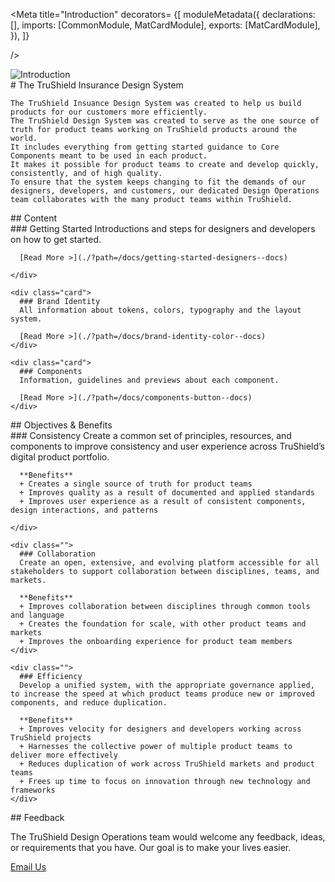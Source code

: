 


<Meta title="Introduction" decorators= {[
  moduleMetadata({
    declarations: [],
    imports: [CommonModule, MatCardModule],
    exports: [MatCardModule],
    }),
    ]}

/>
<style>
  {`
    .sbdocs-wrapper {
        padding: 0;
    }
    .sbdocs-content {
            max-width: 100%;
    }
  `}
</style>
<img src={intro} alt="Introduction" class="w-full"/>
<div className="main-container px-8 py-12">
  <div className="heading">
    # The TruShield Insurance Design System
  </div>

    The TruShield Insuance Design System was created to help us build products for our customers more efficiently.
    The TruShield Design System was created to serve as the one source of truth for product teams working on TruShield products around the world.
    It includes everything from getting started guidance to Core Components meant to be used in each product.
    It makes it possible for product teams to create and develop quickly, consistently, and of high quality.
    To ensure that the system keeps changing to fit the demands of our designers, developers, and customers, our dedicated Design Operations team collaborates with the many product teams within TruShield.

  <div class="sub-heading mb-[20px]">
    ## Content
  </div>

  <div class="grid grid-cols-3 gap-3  mb-[40px]">
    <div class="card">
      ### Getting Started
      Introductions and steps for designers and developers on how to get started.

      [Read More >](./?path=/docs/getting-started-designers--docs)

    </div>

    <div class="card">
      ### Brand Identity
      All information about tokens, colors, typography and the layout system.

      [Read More >](./?path=/docs/brand-identity-color--docs)
    </div>

    <div class="card">
      ### Components
      Information, guidelines and previews about each component.

      [Read More >](./?path=/docs/components-button--docs)
    </div>
  </div>

  <div class="sub-heading mb-[20px]">
    ## Objectives & Benefits
  </div>

  <div class="grid grid-cols-2 gap-4 mb-[40px]">
    <div class="">
      ### Consistency
      Create a common set of principles, resources, and components to improve consistency and user experience across TruShield’s digital product portfolio.

      **Benefits**
      + Creates a single source of truth for product teams
      + Improves quality as a result of documented and applied standards
      + Improves user experience as a result of consistent components, design interactions, and patterns

    </div>

    <div class="">
      ### Collaboration
      Create an open, extensive, and evolving platform accessible for all stakeholders to support collaboration between disciplines, teams, and markets.

      **Benefits**
      + Improves collaboration between disciplines through common tools and language
      + Creates the foundation for scale, with other product teams and markets
      + Improves the onboarding experience for product team members
    </div>

    <div class="">
      ### Efficiency
      Develop a unified system, with the appropriate governance applied, to increase the speed at which product teams produce new or improved components, and reduce duplication.

      **Benefits**
      + Improves velocity for designers and developers working across TruShield projects
      + Harnesses the collective power of multiple product teams to deliver more effectively
      + Reduces duplication of work across TruShield markets and product teams
      + Frees up time to focus on innovation through new technology and frameworks
    </div>
  </div>

  <div class="sub-heading mb-[20px]">
    ## Feedback
  </div>

  The TruShield Design Operations team would welcome any feedback, ideas, or requirements that you have. Our goal is to make your lives easier.

  <a href="mailto:digitalexperience@nbfc.com" target="_blank" class="secondary-btn">Email Us</a>

</div>

